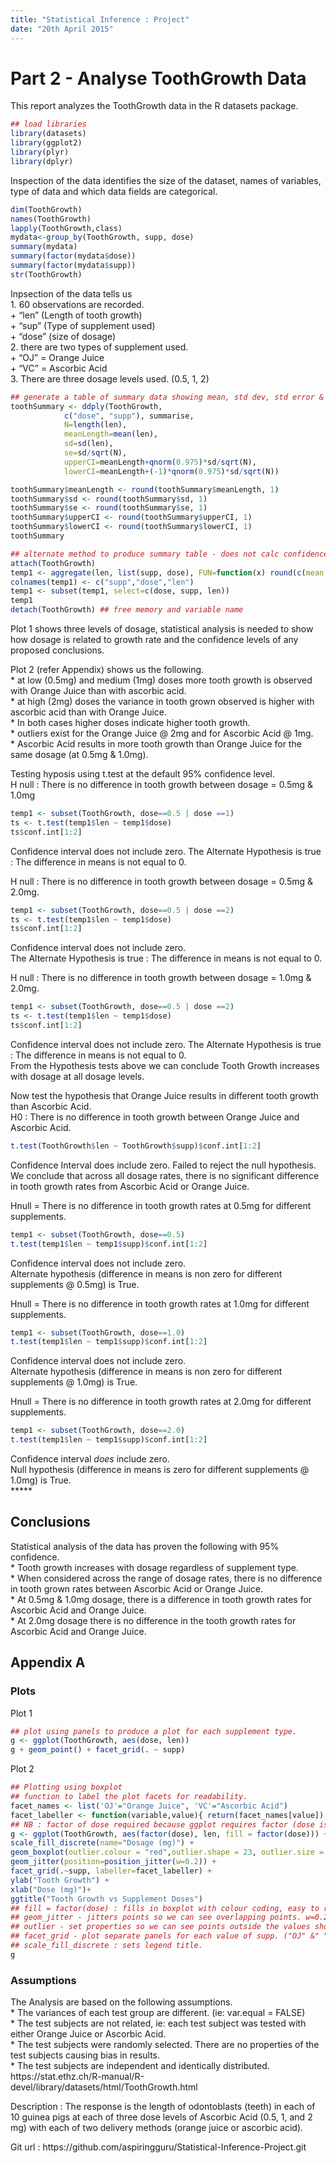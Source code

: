```yaml
---
title: "Statistical Inference : Project"
date: "20th April 2015"
---
```


# Part 2 - Analyse ToothGrowth Data

This report analyzes the ToothGrowth data in the R datasets package. 

```r
## load libraries
library(datasets)
library(ggplot2)
library(plyr)
library(dplyr)
```

Inspection of the data identifies the size of the dataset, names of variables, type of data and which data fields are categorical.
```r
dim(ToothGrowth) 
names(ToothGrowth) 
lapply(ToothGrowth,class) 
mydata<-group_by(ToothGrowth, supp, dose)
summary(mydata)
summary(factor(mydata$dose))
summary(factor(mydata$supp))
str(ToothGrowth)
```

Inpsection of the data tells us  
1. 60 observations are recorded.  
    + "len" (Length of tooth growth)  
	+ "sup" (Type of supplement used)  
	+ "dose" (size of dosage)  
2. there are two types of supplement used.  
    + "OJ" = Orange Juice  
	+ "VC" = Ascorbic Acid  
3. There are three dosage levels used. (0.5, 1, 2)

```r
## generate a table of summary data showing mean, std dev, std error & confidence interval for each combination of dosage and additive. 
toothSummary <- ddply(ToothGrowth, 
            c("dose", "supp"), summarise, 
            N=length(len), 
            meanLength=mean(len), 
            sd=sd(len), 
            se=sd/sqrt(N), 
            upperCI=meanLength+qnorm(0.975)*sd/sqrt(N), 
            lowerCI=meanLength+(-1)*qnorm(0.975)*sd/sqrt(N))

toothSummary$meanLength <- round(toothSummary$meanLength, 1)
toothSummary$sd <- round(toothSummary$sd, 1)
toothSummary$se <- round(toothSummary$se, 1)
toothSummary$upperCI <- round(toothSummary$upperCI, 1)
toothSummary$lowerCI <- round(toothSummary$lowerCI, 1)
toothSummary
```

```r
## alternate method to produce summary table - does not calc confidence intervals
attach(ToothGrowth)
temp1 <- aggregate(len, list(supp, dose), FUN=function(x) round(c(mean = mean(x), med = median(x), sd = sd(x)),1))
colnames(temp1) <- c("supp","dose","len")
temp1 <- subset(temp1, select=c(dose, supp, len))
temp1
detach(ToothGrowth) ## free memory and variable name
```

Plot 1 shows three levels of dosage, statistical analysis is needed to show how dosage is related to growth rate and the confidence levels of any proposed conclusions.  

Plot 2 (refer Appendix) shows us the following.  
* at low (0.5mg) and medium (1mg) doses more tooth growth is observed with Orange Juice than with ascorbic acid.  
* at high (2mg) doses the variance in tooth grown observed is higher with ascorbic acid than with Orange Juice.  
* In both cases higher doses indicate higher tooth growth.  
* outliers exist for the Orange Juice @ 2mg and for Ascorbic Acid @ 1mg.  
* Ascorbic Acid results in more tooth growth than Orange Juice for the same dosage (at 0.5mg & 1.0mg).  

Testing hyposis using t.test at the default 95% confidence level.  
H null : There is no difference in tooth growth between dosage = 0.5mg & 1.0mg  
```r
temp1 <- subset(ToothGrowth, dose==0.5 | dose ==1)
ts <- t.test(temp1$len ~ temp1$dose)
ts$conf.int[1:2]
```
Confidence interval does not include zero. 
The Alternate Hypothesis is true : The difference in means is not equal to 0.  


H null : There is no difference in tooth growth between dosage = 0.5mg & 2.0mg.  
```r
temp1 <- subset(ToothGrowth, dose==0.5 | dose ==2)
ts <- t.test(temp1$len ~ temp1$dose)
ts$conf.int[1:2]
```
Confidence interval does not include zero.  
The Alternate Hypothesis is true : The difference in means is not equal to 0.  

H null : There is no difference in tooth growth between dosage = 1.0mg & 2.0mg.  
```r
temp1 <- subset(ToothGrowth, dose==0.5 | dose ==2)
ts <- t.test(temp1$len ~ temp1$dose)
ts$conf.int[1:2]
```
Confidence interval does not include zero. 
The Alternate Hypothesis is true : The difference in means is not equal to 0.  
From the Hypothesis tests above we can conclude Tooth Growth increases with dosage at all dosage levels.  


Now test the hypothesis that Orange Juice results in different tooth growth than Ascorbic Acid.  
H0 : There is no difference in tooth growth between Orange Juice and Ascorbic Acid.  
```r
t.test(ToothGrowth$len ~ ToothGrowth$supp)$conf.int[1:2]
```
Confidence Interval does include zero. Failed to reject the null hypothesis.  
We conclude that across all dosage rates, there is no significant difference in tooth growth rates from  Ascorbic Acid or Orange Juice.  

Hnull = There is no difference in tooth growth rates at 0.5mg for different supplements.  
```r
temp1 <- subset(ToothGrowth, dose==0.5)
t.test(temp1$len ~ temp1$supp)$conf.int[1:2]
```
Confidence interval does not include zero.  
Alternate hypothesis (difference in means is non zero for different supplements @ 0.5mg) is True.  

Hnull = There is no difference in tooth growth rates at 1.0mg for different supplements.  
```r
temp1 <- subset(ToothGrowth, dose==1.0)
t.test(temp1$len ~ temp1$supp)$conf.int[1:2]
```
Confidence interval does not include zero.  
Alternate hypothesis (difference in means is non zero for different supplements @ 1.0mg) is True.  

Hnull = There is no difference in tooth growth rates at 2.0mg for different supplements.  
```r
temp1 <- subset(ToothGrowth, dose==2.0)
t.test(temp1$len ~ temp1$supp)$conf.int[1:2]
```
Confidence interval _does_ include zero.  
Null hypothesis (difference in means is zero for different supplements @ 1.0mg) is True.  
*****

## Conclusions  
Statistical analysis of the data has proven the following with 95% confidence.  
* Tooth growth increases with dosage regardless of supplement type.  
* When considered across the range of dosage rates, there is no difference in tooth grown rates between Ascorbic Acid or Orange Juice.  
* At 0.5mg & 1.0mg dosage, there is a difference in tooth growth rates for Ascorbic Acid and Orange Juice.  
* At 2.0mg dosage there is no difference in the tooth growth rates for Ascorbic Acid and Orange Juice.  


## Appendix A  

### Plots  

Plot 1  
```r
## plot using panels to produce a plot for each supplement type.
g <- ggplot(ToothGrowth, aes(dose, len))
g + geom_point() + facet_grid(. ~ supp)
```


Plot 2  
```r
## Plotting using boxplot
## function to label the plot facets for readability.
facet_names <- list('OJ'="Orange Juice", 'VC'="Ascorbic Acid")
facet_labeller <- function(variable,value){ return(facet_names[value]) }
## NB : factor of dose required because ggplot requires factor (dose is numeric)
g <- ggplot(ToothGrowth, aes(factor(dose), len, fill = factor(dose))) +
scale_fill_discrete(name="Dosage (mg)") + 
geom_boxplot(outlier.colour = "red",outlier.shape = 23, outlier.size = 5) +
geom_jitter(position=position_jitter(w=0.2)) +
facet_grid(.~supp, labeller=facet_labeller) +
ylab("Tooth Growth") +
xlab("Dose (mg)")+
ggtitle("Tooth Growth vs Supplement Doses")
## fill = factor(dose) : fills in boxplot with colour coding, easy to read graph
## geom_jitter - jitters points so we can see overlapping points. w=0.2 sets width of jitter.
## outlier - set properties so we can see points outside the values shown by the boxplot 
## facet_grid - plot separate panels for each value of supp. ("OJ" &" "VC")
## scale_fill_discrete : sets legend title.
g  
```


### Assumptions  
The Analysis are based on the following assumptions.  
* The variances of each test group are different. (ie: var.equal = FALSE)  
* The test subjects are not related, ie: each test subject was tested with either Orange Juice or Ascorbic Acid.  
* The test subjects were randomly selected. There are no properties of the test subjects causing bias in results.  
* The test subjects are independent and identically distributed.  
https://stat.ethz.ch/R-manual/R-devel/library/datasets/html/ToothGrowth.html  

Description : The response is the length of odontoblasts (teeth) in each of 10 guinea pigs at each of three dose levels of Ascorbic Acid (0.5, 1, and 2 mg) with each of two delivery methods (orange juice or ascorbic acid).  

Git url : https://github.com/aspiringguru/Statistical-Inference-Project.git